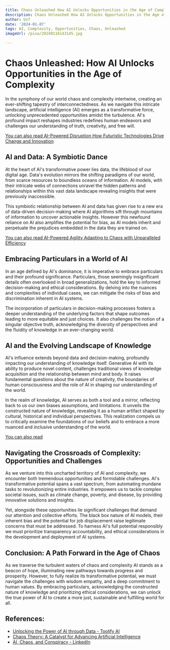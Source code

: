 ```yaml
---
title: Chaos Unleashed How AI Unlocks Opportunities in the Age of Complexity
description: Chaos Unleashed How AI Unlocks Opportunities in the Age of Complexity
author: Usf
date: '2024-01-07'
tags: AI, Complexity, Opportunities, Chaos, Unleashed
imageUrl: /pixa/20240116143145.jpg

---
```

# Chaos Unleashed:  How AI Unlocks Opportunities in the Age of Complexity

In  the symphony of our world chaos and complexity  intertwine, creating an ever-shifting tapestry of interconnectedness. As we navigate this intricate landscape, artificial intelligence  (AI) emerges as a transformative force, unlocking unprecedented opportunities amidst the turbulence.  AI's profound impact reshapes industries redefines human endeavors and challenges our understanding of truth, creativity, and free will.

[You can also read AI-Powered Disruption How Futuristic Technologies Drive Change and Innovation](AI-Powered%20Disruption%20How%20Futuristic%20Technologies%20Drive%20Change%20and%20Innovation)


## AI and  Data: A  Symbiotic Dance

At the heart of AI's transformative power lies data, the lifeblood of our digital age. Data's evolution mirrors the shifting paradigms of our world, from scarce resources to boundless oceans of information. AI models, with their intricate webs of connections unravel the hidden patterns and  relationships within this vast data landscape revealing insights that were previously inaccessible.

This symbiotic relationship between AI and data has given rise to a new era of  data-driven decision-making where AI algorithms sift through mountains of information  to uncover actionable insights. However this newfound reliance on  AI also amplifies the potential for bias, as  AI models  inherit and perpetuate the prejudices embedded in the data they  are trained on.

[You can also read AI-Powered Agility Adapting to Chaos with Unparalleled Efficiency](AI-Powered%20Agility%20Adapting%20to%20Chaos%20with%20Unparalleled%20Efficiency)


## Embracing Particulars in a World of AI

In an age defined by AI's  dominance, it is imperative to embrace  particulars and their profound significance. Particulars, those seemingly insignificant details often overlooked in broad generalizations, hold the key to informed decision-making and  ethical considerations. By delving into the nuances and complexities of individual cases, we can mitigate the risks of bias  and discrimination inherent in AI systems.

The incorporation of  particulars in decision-making processes fosters a deeper understanding  of the underlying factors that  shape outcomes leading to more equitable and  just choices. It also  challenges the notion of a singular  objective  truth, acknowledging the diversity of perspectives and  the fluidity of knowledge in an ever-changing  world.

##  AI and the Evolving Landscape of  Knowledge

AI's influence extends beyond data and decision-making,  profoundly impacting our understanding of  knowledge itself. Generative AI with its ability to produce novel content, challenges traditional views of knowledge  acquisition  and the relationship between mind and body. It raises fundamental questions about the nature of creativity, the boundaries of  human  consciousness and  the role of AI in shaping our understanding of the world.

In the realm of knowledge, AI serves as both a tool and a mirror, reflecting back to us our own biases assumptions, and limitations. It unveils the constructed nature of knowledge, revealing  it as  a human artifact shaped by  cultural, historical and individual perspectives. This realization compels  us to critically examine the foundations of our beliefs and to embrace a more  nuanced and inclusive understanding of the world.

[You can  also read  ]()


## Navigating the Crossroads  of  Complexity: Opportunities  and Challenges

As we venture into this uncharted territory  of AI and complexity,  we encounter both tremendous opportunities and formidable challenges. AI's transformative potential spans a vast spectrum, from automating mundane tasks to revolutionizing entire industries. It empowers us to tackle complex societal  issues, such as climate change, poverty, and disease, by providing innovative  solutions and insights.

Yet,  alongside these opportunities lie significant challenges that  demand our attention and collective efforts.  The black box nature of AI models, their inherent bias and the potential for job displacement raise legitimate concerns that must be addressed. To harness AI's full potential responsibly we must prioritize transparency accountability, and ethical considerations in the development  and deployment of AI systems.

## Conclusion: A Path Forward in  the Age of Chaos

As we traverse the turbulent waters of chaos  and complexity AI stands as  a beacon of  hope, illuminating new pathways towards  progress and prosperity. However, to fully realize its transformative  potential,  we must navigate the  challenges with wisdom empathy, and a deep commitment to human values.  By embracing particulars, acknowledging the constructed nature of knowledge and prioritizing ethical considerations, we can unlock the true power of AI to create a  more just,  sustainable and fulfilling world  for all.

## References:
- [Unlocking the Power of AI through Data - Toolify AI](https://www.toolify.ai/ai-news/unlocking-the-power-of-ai-through-data-388115)
- [Chaos Theory: A Catalyst for Advancing Artificial Intelligence](https://www.linkedin.com/pulse/chaos-theory-catalyst-advancing-artificial-mike-beardshall-hmtmf)
- [AI, Chaos, and Conspiracy   - LinkedIn](https://www.linkedin.com/pulse/ai-chaos-conspiracy-avishay-aj-segal-mba)
